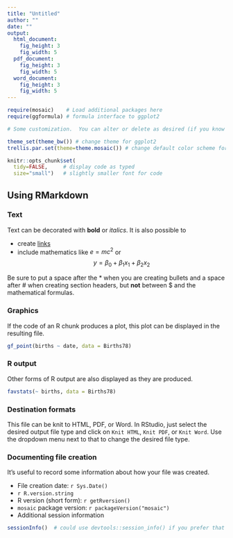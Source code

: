 ```yaml
---
title: "Untitled"
author: ""
date: ""
output: 
  html_document:
    fig_height: 3
    fig_width: 5
  pdf_document:
    fig_height: 3
    fig_width: 5
  word_document:
    fig_height: 3
    fig_width: 5
---
```


```r
require(mosaic)    # Load additional packages here 
require(ggformula) # formula interface to ggplot2

# Some customization.  You can alter or delete as desired (if you know what you are doing).

theme_set(theme_bw()) # change theme for ggplot2
trellis.par.set(theme=theme.mosaic()) # change default color scheme for lattice

knitr::opts_chunk$set(
  tidy=FALSE,     # display code as typed
  size="small")   # slightly smaller font for code
```

## Using RMarkdown

### Text

Text can be decorated with **bold** or *italics*.  It is also possible to 

* create [links](http://rmarkdown.rstudio.com/) 
* include mathematics like $e=mc^2$ or 
$$y = \beta_0 + \beta_1 x_1 + \beta_2 x_2$$


Be sure to put a space after the * when you are creating bullets and a space after # when 
creating section headers, but **not** between $ and the mathematical formulas.

### Graphics

If the code of an R chunk produces a plot, this plot can be displayed in the resulting file.
```r
gf_point(births ~ date, data = Births78)
```

### R output
Other forms of R output are also displayed as they are produced.
```r
favstats(~ births, data = Births78)
```

### Destination formats

This file can be knit to HTML, PDF, or Word.  In RStudio, just select the desired output file type
and click on `Knit HTML`, `Knit PDF`, or `Knit Word`.  Use the dropdown menu next to that to 
change the desired file type.

### Documenting file creation 

It's useful to record some information about how your file was created.

  * File creation date: `r Sys.Date()`
  * `r R.version.string`
  * R version (short form): `r getRversion()`
  * `mosaic` package version: `r packageVersion("mosaic")`
  * Additional session information
  
```r
sessionInfo()  # could use devtools::session_info() if you prefer that
```
  